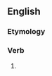 ==English==

===Etymology===
{{suffix|en|spread|eth}}

===Verb===
{{head|en|verb form}}

# {{en-archaic third-person singular of|spread}}